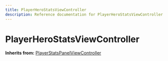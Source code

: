 ```yaml
---
title: PlayerHeroStatsViewController
description: Reference documentation for PlayerHeroStatsViewController meta class
---
```



# PlayerHeroStatsViewController

**Inherits from:** [PlayerStatsPanelViewController](/classes/playerstatspanelviewcontroller)

<ClassDetails file="/db/classes/PlayerHeroStatsViewController.520cad70e7c4.json" />
